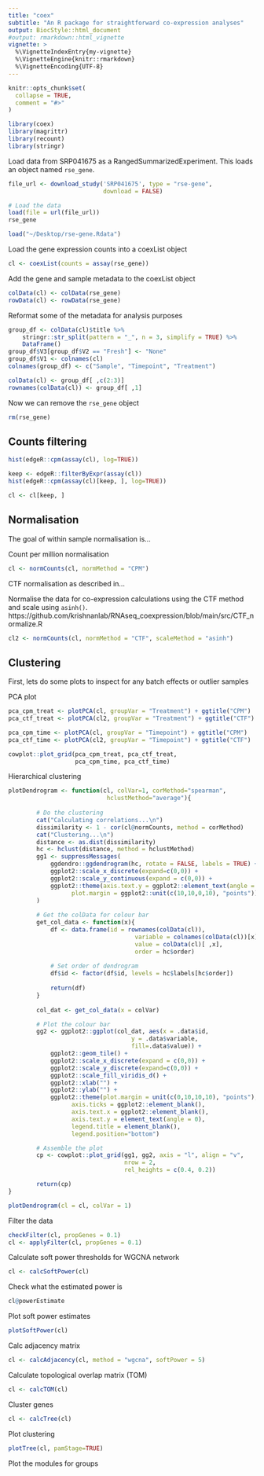 ```yaml
---
title: "coex"
subtitle: "An R package for straightforward co-expression analyses"
output: BiocStyle::html_document
#output: rmarkdown::html_vignette
vignette: >
  %\VignetteIndexEntry{my-vignette}
  %\VignetteEngine{knitr::rmarkdown}
  %\VignetteEncoding{UTF-8}
---
```


```r
knitr::opts_chunk$set(
  collapse = TRUE,
  comment = "#>"
)
```

```r
library(coex)
library(magrittr)
library(recount)
library(stringr)
```

Load data from SRP041675 as a RangedSummarizedExperiment. This loads an object named `rse_gene`.
```r
file_url <- download_study('SRP041675', type = "rse-gene",
                           download = FALSE)

# Load the data
load(file = url(file_url))
rse_gene
```


```r
load("~/Desktop/rse-gene.Rdata")
```

Load the gene expression counts into a coexList object
```r
cl <- coexList(counts = assay(rse_gene))
```

Add the gene and sample metadata to the coexList object
```r
colData(cl) <- colData(rse_gene)
rowData(cl) <- rowData(rse_gene)
```

Reformat some of the metadata for analysis purposes
```r
group_df <- colData(cl)$title %>% 
    stringr::str_split(pattern = "_", n = 3, simplify = TRUE) %>%
    DataFrame()
group_df$V3[group_df$V2 == "Fresh"] <- "None"
group_df$V1 <- colnames(cl)
colnames(group_df) <- c("Sample", "Timepoint", "Treatment")

colData(cl) <- group_df[ ,c(2:3)]
rownames(colData(cl)) <- group_df[ ,1]
```


Now we can remove the `rse_gene` object
```r
rm(rse_gene)
```


## Counts filtering

```r
hist(edgeR::cpm(assay(cl), log=TRUE))
```

```r
keep <- edgeR::filterByExpr(assay(cl))
hist(edgeR::cpm(assay(cl)[keep, ], log=TRUE))

cl <- cl[keep, ]
```


## Normalisation

The goal of within sample normalisation is...

Count per million normalisation
```r
cl <- normCounts(cl, normMethod = "CPM")
```

CTF normalisation as described in... 

Normalise the data for co-expression calculations using the CTF method and scale using `asinh()`.
https://github.com/krishnanlab/RNAseq_coexpression/blob/main/src/CTF_normalize.R
```r
cl2 <- normCounts(cl, normMethod = "CTF", scaleMethod = "asinh")
```


## Clustering

First, lets do some plots to inspect for any batch effects or outlier samples

PCA plot
```r
pca_cpm_treat <- plotPCA(cl, groupVar = "Treatment") + ggtitle("CPM")
pca_ctf_treat <- plotPCA(cl2, groupVar = "Treatment") + ggtitle("CTF")

pca_cpm_time <- plotPCA(cl, groupVar = "Timepoint") + ggtitle("CPM")
pca_ctf_time <- plotPCA(cl2, groupVar = "Timepoint") + ggtitle("CTF")

cowplot::plot_grid(pca_cpm_treat, pca_ctf_treat,
                   pca_cpm_time, pca_ctf_time)
```


Hierarchical clustering
```r
plotDendrogram <- function(cl, colVar=1, corMethod="spearman",
                            hclustMethod="average"){
 
        # Do the clustering
        cat("Calculating correlations...\n")
        dissimilarity <- 1 - cor(cl@normCounts, method = corMethod)
        cat("Clustering...\n")
        distance <- as.dist(dissimilarity)
        hc <- hclust(distance, method = hclustMethod)
        gg1 <- suppressMessages(
            ggdendro::ggdendrogram(hc, rotate = FALSE, labels = TRUE) +
            ggplot2::scale_x_discrete(expand=c(0,0)) + 
            ggplot2::scale_y_continuous(expand = c(0,0)) +
            ggplot2::theme(axis.text.y = ggplot2::element_text(angle = 0),
                  plot.margin = ggplot2::unit(c(10,10,0,10), "points"))
        )
        
        # Get the colData for colour bar    
        get_col_data <- function(x){
            df <- data.frame(id = rownames(colData(cl)),
                                    variable = colnames(colData(cl))[x],
                                    value = colData(cl)[ ,x],
                                    order = hc$order)
            
            # Set order of dendrogram
            df$id <- factor(df$id, levels = hc$labels[hc$order])
            
            return(df)
        }
        
        col_dat <- get_col_data(x = colVar)

        # Plot the colour bar
        gg2 <- ggplot2::ggplot(col_dat, aes(x = .data$id,
                                   y = .data$variable,
                                   fill=.data$value)) +
            ggplot2::geom_tile() + 
            ggplot2::scale_x_discrete(expand = c(0,0)) +
            ggplot2::scale_y_discrete(expand=c(0,0)) +
            ggplot2::scale_fill_viridis_d() +
            ggplot2::xlab("") +
            ggplot2::ylab("") +
            ggplot2::theme(plot.margin = unit(c(0,10,10,10), "points"),
                  axis.ticks = ggplot2::element_blank(),
                  axis.text.x = ggplot2::element_blank(),
                  axis.text.y = element_text(angle = 0),
                  legend.title = element_blank(),
                  legend.position="bottom")

        # Assemble the plot
        cp <- cowplot::plot_grid(gg1, gg2, axis = "l", align = "v",
                                 nrow = 2,
                                 rel_heights = c(0.4, 0.2))

        return(cp)
}
```


```r
plotDendrogram(cl = cl, colVar = 1)
```



Filter the data
```r
checkFilter(cl, propGenes = 0.1)
cl <- applyFilter(cl, propGenes = 0.1)
```

Calculate soft power thresholds for WGCNA network
```r
cl <- calcSoftPower(cl)
```

Check what the estimated power is
```r
cl@powerEstimate
```
Plot soft power estimates
```r
plotSoftPower(cl)
```

Calc adjacency matrix
```r
cl <- calcAdjacency(cl, method = "wgcna", softPower = 5)
```

Calculate topological overlap matrix (TOM)
```r
cl <- calcTOM(cl)
```
Cluster genes
```r
cl <- calcTree(cl)
```

Plot clustering
```r
plotTree(cl, pamStage=TRUE)
```

Plot the modules for groups
```r

```


